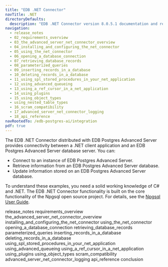 ```yaml
---
title: "EDB .NET Connector"
navTitle: .NET
directoryDefaults:
  description: "EDB .NET Connector version 8.0.5.1 documentation and release notes."
navigation: 
  - release_notes
  - 02_requirements_overview
  - 03_the_advanced_server_net_connector_overview
  - 04_installing_and_configuring_the_net_connector
  - 05_using_the_net_connector
  - 06_opening_a_database_connection
  - 07_retrieving_database_records
  - 08_parameterized_queries
  - 09_inserting_records_in_a_database
  - 10_deleting_records_in_a_database
  - 11_using_spl_stored_procedures_in_your_net_application
  - 12_using_advanced_queueing
  - 13_using_a_ref_cursor_in_a_net_application
  - 14_using_plugins
  - 15_using_object_types
  - using_nested_table_types
  - 16_scram_compatibility
  - 17_advanced_server_net_connector_logging
  - 18_api_reference
navRootedTo: /edb-postgres-ai/integration
pdf: true
---
```


The EDB .NET Connector distributed with EDB Postgres Advanced Server provides connectivity between a .NET client application and an EDB Postgres Advanced Server database server. You can:

-   Connect to an instance of EDB Postgres Advanced Server.
-   Retrieve information from an EDB Postgres Advanced Server database.
-   Update information stored on an EDB Postgres Advanced Server database.

To understand these examples, you need a solid working knowledge of C# and .NET. The EDB .NET Connector functionality is built on the core functionality of the Npgsql open source project. For details, see the [Npgsql User Guide](http://www.npgsql.org/doc/index.html).

<div class="toctree" maxdepth="4">

release_notes requirements_overview the_advanced_server_net_connector_overview installing_and_configuring_the_net_connector using_the_net_connector opening_a_database_connection retrieving_database_records parameterized_queries inserting_records_in_a_database deleting_records_in_a_database using_spl_stored_procedures_in_your_net_application using_advanced_queueing using_a_ref_cursor_in_a_net_application using_plugins using_object_types scram_compatibility advanced_server_net_connector_logging api_reference conclusion

</div>
